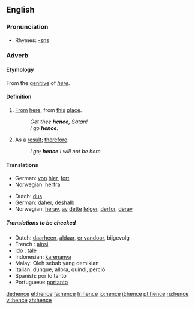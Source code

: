 ==English==

===Pronunciation===
*Rhymes: [[Rhymes:English:-ɛns|-ɛns]]

===Adverb===
{{en-adv|-}}

====Etymology====

From the [[genitive]] of ''[[here]]''.

====Definition====

# {{archaic}} [[from|From]] [[here]], from [[this]] [[place]].
#:''Get thee '''hence''', Satan!''
#:''I go '''hence'''.''
# As a [[result]]; [[therefore]].
#:''I go; '''hence''' I will not be here.''

====Translations====
{{trans-top|from here}}
*German: [[von]] [[hier]], [[fort]]
*Norwegian: [[herfra]]
{{trans-bottom}}

{{trans-top|therefore}}
*Dutch: [[dus]]
*German: [[daher]], [[deshalb]]
*Norwegian: [[herav]], [[av]] [[dette]] [[følger]], [[derfor]], [[derav]]
{{trans-bottom}}

=====Translations to be checked=====
{{checktrans}}
*Dutch: [[daarheen]], [[aldaar]], [[er vandoor]], bijgevolg
*French : [[ainsi]]
*[[Ido]] : [[tale]]
*Indonesian: [[karenanya]]
*Malay: Oleh sebab yang demikian
*Italian: dunque, allora, quindi, perciò
*Spanish: por lo tanto
*Portuguese: [[portanto]]

[[de:hence]]
[[et:hence]]
[[fa:hence]]
[[fr:hence]]
[[io:hence]]
[[it:hence]]
[[pt:hence]]
[[ru:hence]]
[[vi:hence]]
[[zh:hence]]